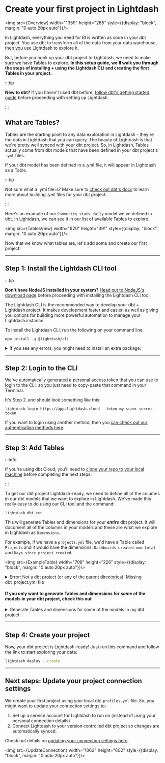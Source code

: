 
# Create your first project in Lightdash

<img src={Overview} width="1359" height="265" style={{display: "block", margin: "0 auto 20px auto"}}/>

In Lightdash, everything you need for BI is written as code in your dbt project. You use dbt to transform all of the data from your data warehouse, then you use Lightdash to explore it.

But, before you hook up your dbt project to Lightdash, we need to make sure we have Tables to explore. **In this setup guide, we'll walk you through the steps of installing + using the Lightdash CLI and creating the first Tables in your project.**

:::tip

**New to dbt?** If you haven't used dbt before, [follow dbt's getting started guide](https://docs.getdbt.com/tutorial/setting-up)
before proceeding with setting up Lightdash.

:::

## What are Tables?

Tables are the starting point to any data exploration in Lightdash - they're the data in Lightdash that you can query. The beauty of Lightdash is that we're pretty well synced with your dbt project. So, in Lightdash, Tables actually come from dbt models that have been defined in your dbt project's `.yml` files.

If your dbt model has been defined in a .yml file, it will appear in Lightdash as a Table.

:::tip

Not sure what a .yml file is? Make sure to [check out dbt's docs](https://docs.getdbt.com/reference/configs-and-properties) to learn more about building .yml files for your dbt project.

:::

Here's an example of our `Community stats daily` model we've defined in dbt. In Lightdash, we can see it in our list of available Tables to explore.

<img src={TablesView} width="920" height="391" style={{display: "block", margin: "0 auto 20px auto"}}/>

Now that we know what tables are, let's add some and create our first project!

---

## Step 1: Install the Lightdash CLI tool

:::tip

**Don't have NodeJS installed in your system?** [Head out to NodeJS's download page](https://nodejs.org/en/download/)
before proceeding with installing the Lightdash CLI tool.

The Lightdash CLI is the recommended way to develop your dbt + Lightdash project. It makes development faster and
easier, as well as giving you options for building more powerful automation to manage your Lightdash instance.

To install the Lightdash CLI, run the following on your command line.

```shell
npm install -g @lightdash/cli
```

<details>
  <summary>If you see any errors, you might need to install an extra package:</summary>

  **Mac OS**


  ```shell
  /bin/bash -c "$(curl -fsSL https://raw.githubusercontent.com/Homebrew/install/HEAD/scripts/install.sh)" # install homebrew if you don't have it
  brew install unixodbc
  npm install -g @lightdash/cli
  ```

  **Ubuntu**

  ```shell
  sudo apt install unixodbc
  npm install -g @lightdash/cli
  ```
</details>

---

## Step 2: Login to the CLI

We've automatically generated a personal access token that you can use to login to the CLI, so you just need to copy-paste that command in your Terminal.

It's Step 2. and should look something like this:

```shell
lightdash login https://app.lightdash.cloud --token my-super-secret-token
```

If you want to login using another method, then you [can check out our authentication methods here](/guides/cli/cli-authentication.mdx).

---

## Step 3: Add Tables

:::info

If you're using dbt Cloud, you'll need to [clone your repo to your local machine](https://docs.github.com/en/repositories/creating-and-managing-repositories/cloning-a-repository) before completing the next steps.

:::

To get our dbt project Lightdash-ready, we need to define all of the columns in our dbt models that we want to explore in Lightdash. We've made this really easy to do using our CLI tool and the command:

```shell
lightdash dbt run
```

This will generate Tables and dimensions for your **_entire_** dbt project. It will document all of the columns in your models and these are what we explore in Lightdash as `Dimensions`.

For example, if we have a `projects.yml` file, we'd have a Table called `Projects` and it would have the dimensions: `Dashboards created num total` and `Days since project created`.

<img src={ExampleTable} width="709" height="226" style={{display: "block", margin: "0 auto 20px auto"}}/>

<details>
  <summary>Error: Not a dbt project (or any of the parent directories). Missing dbt_project.yml file</summary>
  Make sure that you're in your dbt project folder before you try doing `lightdash dbt run`! Otherwise, you'll run into this error.
</details>

#### If you only want to generate Tables and dimensions for **_some_** of the models in your dbt project, check this out
<details>
  <summary>Generate Tables and dimensions for some of the models in my dbt project:</summary>
  There may be a specific set of models that you want to start out with as Tables in Lightdash. If this is the case, we recommend [using dbt's `tags`](https://docs.getdbt.com/reference/resource-configs/tags) to tag these models. You can use sets of existing tags, or you can create a new Lightdash-specific tag. Something like this:

  ```yaml
  {{
    config(
      materialized='table',
      tags=['lightdash']
    )
  }}
  ```

  The `lightdash dbt run` command supports dbt model selection syntax to generate .yml files for a group of models. This means you can use tags or other model selection syntax to specify which models you want to generate dimensions for in your dbt project.

  ```shell
  lightdash dbt run -s tag:lightdash # all models with the lightdash tag
  lightdash dbt run -s payments  # just payments
  lightdash dbt run -s payments+ # payments and all children
  lightdash dbt run -s +payments # payments and all parents
  lightdash dbt run -s payments+ +customers tag:lightdash # mix and match
  ```
</details>

---

## Step 4: Create your project

Now, your dbt project is Lightdash-ready! Just run this command and follow the link to start exploring your data:

```bash
lightdash deploy --create
```

---

## Next steps: Update your project connection settings

We create your first project using your local dbt `profiles.yml` file. So, you might want to update your connection settings to:

1. Set up a service account for Lightdash to run on (instead of using your personal connection details)
2. Connect Lightdash to your version controlled dbt project so changes are automatically synced.

Check out details on [updating your connection settings here](/get-started/setup-lightdash/connect-project.mdx).

<img src={UpdateConnection} width="1062" height="602" style={{display: "block", margin: "0 auto 20px auto"}}/>
